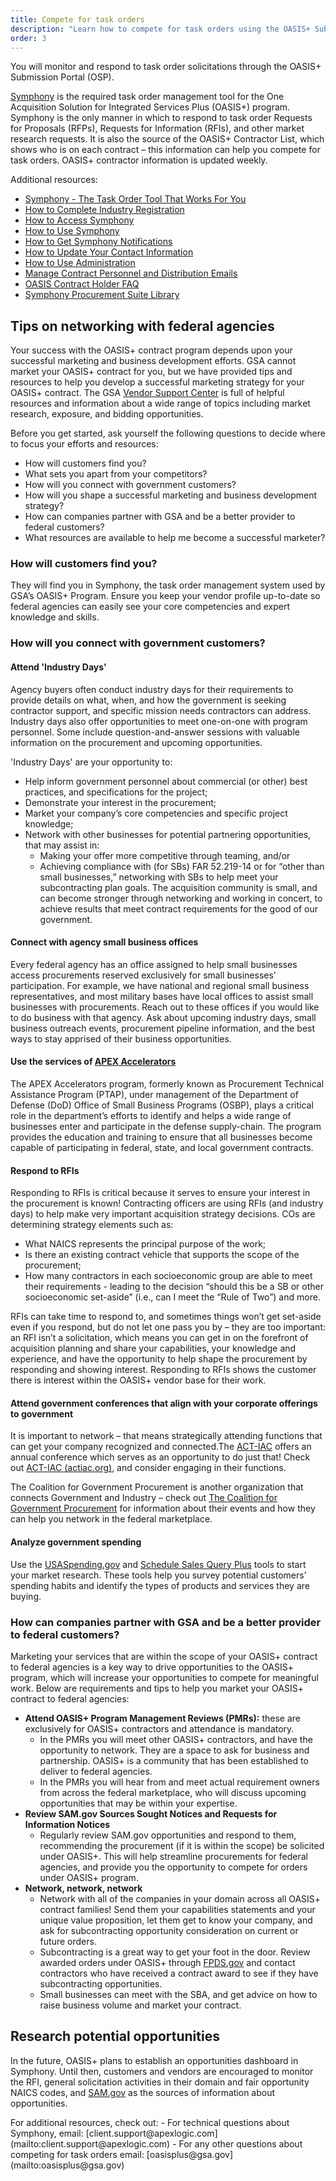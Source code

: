 ```yaml
---
title: Compete for task orders
description: "Learn how to compete for task orders using the OASIS+ Submission Portal and get tips on responding to RFIs and RFPs, marketing, and networking."
order: 3
---
```


You will monitor and respond to task order solicitations through the OASIS+ Submission Portal (OSP).

[Symphony](https://oasis.app.cloud.gov/) is the required task order management tool for the One Acquisition Solution for Integrated Services Plus (OASIS+) program. Symphony is the only manner in which to respond to task order Requests for Proposals (RFPs), Requests for Information (RFIs), and other market research requests. It is also the source of the OASIS+ Contractor List, which shows who is on each contract – this information can help you compete for task orders. OASIS+ contractor information is updated weekly.

Additional resources:

- [Symphony - The Task Order Tool That Works For You](https://youtu.be/cQ4zVfA8MAY)
- [How to Complete Industry Registration](https://gettingstarted.apexlogic.com/support/solutions/folders/35000230645)
- [How to Access Symphony](https://gettingstarted.apexlogic.com/support/solutions/folders/35000230645)
- [How to Use Symphony](https://industrysupport.apexlogic.com/support/solutions/articles/35000213246-how-to-use-symphony)
- [How to Get Symphony Notifications](https://industrysupport.apexlogic.com/support/solutions/articles/35000213342-how-to-get-symphony-notifications)
- [How to Update Your Contact Information](https://industrysupport.apexlogic.com/support/solutions/articles/35000228579-how-to-update-your-contact-information)
- [How to Use Administration](https://industrysupport.apexlogic.com/support/solutions/articles/35000211061-how-to-use-administration)
- [Manage Contract Personnel and Distribution Emails](https://industrysupport.apexlogic.com/support/solutions/articles/35000213341-how-to-manage-your-points-of-contact)
- [OASIS Contract Holder FAQ](https://industrysupport.apexlogic.com/support/solutions/articles/35000191394-oasis-contract-holder-faq)
- [Symphony Procurement Suite Library](https://gettingstarted.apexlogic.com/support/solutions/35000138391&sa=D&source=docs&ust=1712862334763388&usg=AOvVaw2CWE3y8b_BCE9y2W3WNdvY)

## Tips on networking with federal agencies 
Your success with the OASIS+ contract program depends upon your successful marketing and business development efforts. GSA cannot market your OASIS+ contract for you, but we have provided  tips and resources to help you develop a successful marketing strategy for your OASIS+ contract. The GSA [Vendor Support Center](https://vsc.gsa.gov/) is full of helpful resources and information about a wide range of topics including market research, exposure, and bidding opportunities. 

Before you get started, ask yourself the following questions to decide where to focus your efforts and resources:

- How will customers find you?
- What sets you apart from your competitors?
- How will you connect with government customers?
- How will you shape a successful marketing and business development strategy?
- How can companies partner with GSA and be a better provider to federal customers?
- What resources are available to help me become a successful marketer?
### How will customers find you?
They will find you in Symphony, the task order management system used by GSA’s OASIS+ Program. Ensure you keep your vendor profile up-to-date so federal agencies can easily see your core competencies and expert knowledge and skills.

### How will you connect with government customers?

#### Attend 'Industry Days'
Agency buyers often conduct industry days for their requirements to provide details on what, when, and how the government is seeking contractor support, and specific mission needs contractors can address. Industry days also offer opportunities to meet one-on-one with program personnel. Some include question-and-answer sessions with valuable information on the procurement and upcoming opportunities. 


'Industry Days' are your opportunity to:

- Help inform government personnel about commercial (or other) best practices, and specifications for the project; 
- Demonstrate your interest in the procurement;
- Market your company’s core competencies and specific project knowledge; 
- Network with other businesses for potential partnering opportunities, that may assist in: 
    * Making your offer more competitive through teaming, and/or
    * Achieving compliance with (for SBs) FAR 52.219-14 or for “other than small businesses,” networking with SBs to help meet your subcontracting plan goals. The acquisition community is small, and can become stronger through networking and working in concert, to achieve results that meet contract requirements for the good of our government.

#### Connect with agency small business offices
Every federal agency has an office assigned to help small businesses access procurements reserved exclusively for small businesses’ participation. For example, we have national and regional small business representatives, and most military bases have local offices to assist small businesses with procurements. Reach out to these offices if you would like to do business with that agency. Ask about upcoming industry days, small business outreach events, procurement pipeline information, and the best ways to stay apprised of their business opportunities.

#### Use the services of [APEX Accelerators](http://www.apexaccelerators.us)
The APEX Accelerators program, formerly known as Procurement Technical Assistance Program (PTAP), under management of the Department of Defense (DoD) Office of Small Business Programs (OSBP), plays a critical role in the department’s efforts to identify and helps a wide range of businesses enter and participate in the defense supply-chain. The program provides the education and training to ensure that all businesses become capable of participating in federal, state, and local government contracts. 

#### Respond to RFIs
Responding to RFIs is critical because it serves to ensure your interest in the procurement is known! Contracting officers are using RFIs (and industry days) to help make very important acquisition strategy decisions. COs are determining strategy elements such as: 

- What NAICS represents the principal purpose of the work; 
- Is there an existing contract vehicle that supports the scope of the procurement; 
- How many contractors in each socioeconomic group are able to meet their requirements - leading to the decision “should this be a SB or other socioeconomic set-aside” (i.e., can I meet the “Rule of Two”) and more. 

RFIs can take time to respond to, and sometimes things won’t get set-aside even if you respond, but do not let one pass you by – they are too important: an RFI isn’t a solicitation, which means you can get in on the forefront of acquisition planning and share your capabilities, your knowledge and experience, and have the opportunity to help shape the procurement by responding and showing interest. Responding to RFIs shows the customer there is interest within the OASIS+ vendor base for their work.

#### Attend government conferences that align with your corporate offerings to government

It is important to network – that means strategically attending functions that can get your company recognized and connected.The [ACT-IAC](https://www.actiac.org/) offers an annual conference which serves as an opportunity to do just that! Check out [ACT-IAC (actiac.org)](https://www.actiac.org/), and consider engaging in their functions.

The Coalition for Government Procurement is another organization  that connects Government and Industry –  check out [The Coalition for Government Procurement](https://thecgp.org/) for information about their events and how they can help you network in the federal marketplace.

#### Analyze government spending
Use the [USASpending.gov](http://usaspending.gov/) and [Schedule Sales Query Plus](https://d2d.gsa.gov/report/fas-schedule-sales-query-plus-ssq) tools to start your market research. These tools help you survey potential customers’ spending habits and identify the types of products and services they are buying.

### How can companies partner with GSA and be a better provider to federal customers? 

Marketing your services that are within the scope of your OASIS+ contract to federal agencies is a key way to drive opportunities to the OASIS+ program, which will increase your opportunities to compete for meaningful work. Below are requirements and tips to help you market your OASIS+ contract to federal agencies: 

- **Attend OASIS+ Program Management Reviews (PMRs):** these are exclusively for OASIS+ contractors and attendance is mandatory. 
    * In the PMRs you will meet other OASIS+ contractors, and  have the opportunity to network. They are a space to ask for business and partnership.  OASIS+ is a community that has been established to deliver to federal agencies.
    * In the PMRs you will hear from and meet actual requirement owners from across the federal marketplace, who will discuss upcoming opportunities that may be within your expertise.
- **Review SAM.gov Sources Sought Notices and Requests for Information Notices**
    * Regularly review SAM.gov opportunities and respond to them, recommending the procurement (if it is within the scope) be solicited under OASIS+. This will help streamline procurements for federal agencies, and provide you the opportunity to compete for orders under OASIS+ program.
- **Network, network, network**
    * Network with all of the companies in your domain across all OASIS+ contract families! Send them your capabilities statements and your unique value proposition, let them get to know your company, and ask for subcontracting opportunity consideration on current or future orders.
    * Subcontracting is a great way to get your foot in the door. Review awarded orders under OASIS+ through [FPDS.gov](http://FPDS.gov) and contact contractors who have received a contract award to see if they have subcontracting opportunities.
    * Small businesses can meet with the SBA, and get advice on how to raise business volume and market your contract. 
## Research potential opportunities
In the future, OASIS+ plans to establish an opportunities dashboard in Symphony. Until then, customers and vendors are encouraged to monitor the RFI, general solicitation activities in their domain and fair opportunity NAICS codes, and [SAM.gov](http://SAM.gov) as the sources of information about opportunities. 

<SummaryBox header="Have a question about competing for task orders?">
    For additional resources, check out:
    - For technical questions about Symphony, email: [client.support@apexlogic.com](mailto:client.support@apexlogic.com)
    - For any other questions about competing for task orders email: [oasisplus@gsa.gov](mailto:oasisplus@gsa.gov)
</SummaryBox>